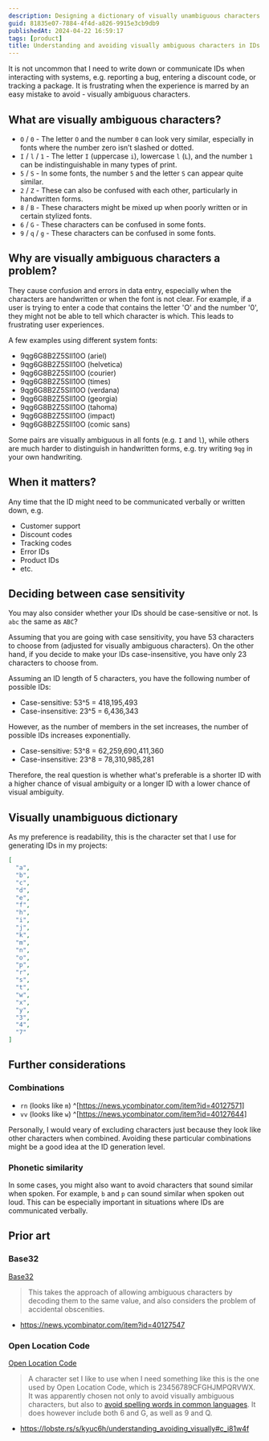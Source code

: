 ```yaml
---
description: Designing a dictionary of visually unambiguous characters for IDs.
guid: 81835e07-7884-4f4d-a826-9915e3cb9db9
publishedAt: 2024-04-22 16:59:17
tags: [product]
title: Understanding and avoiding visually ambiguous characters in IDs
---
```


It is not uncommon that I need to write down or communicate IDs when interacting with systems, e.g. reporting a bug, entering a discount code, or tracking a package. It is frustrating when the experience is marred by an easy mistake to avoid - visually ambiguous characters.

## What are visually ambiguous characters?

* `O` / `0` - The letter `O` and the number `0` can look very similar, especially in fonts where the number zero isn’t slashed or dotted.
* `I` / `l` / `1` - The letter `I` (uppercase `i`), lowercase `l` (`L`), and the number `1` can be indistinguishable in many types of print.
* `5` / `S` - In some fonts, the number `5` and the letter `S` can appear quite similar.
* `2` / `Z` - These can also be confused with each other, particularly in handwritten forms.
* `8` / `B` - These characters might be mixed up when poorly written or in certain stylized fonts.
* `6` / `G` - These characters can be confused in some fonts.
* `9` / `q` / `g` - These characters can be confused in some fonts.

## Why are visually ambiguous characters a problem?

They cause confusion and errors in data entry, especially when the characters are handwritten or when the font is not clear. For example, if a user is trying to enter a code that contains the letter 'O' and the number '0', they might not be able to tell which character is which. This leads to frustrating user experiences.

A few examples using different system fonts:

<ul>
  <li><span style={{fontFamily: 'arial'}}>9qg6G8B2Z5SIl10O</span> (ariel)</li>
  <li><span style={{fontFamily: 'helvetica'}}>9qg6G8B2Z5SIl10O</span> (helvetica)</li>
  <li><span style={{fontFamily: 'courier'}}>9qg6G8B2Z5SIl10O</span> (courier)</li>
  <li><span style={{fontFamily: 'times'}}>9qg6G8B2Z5SIl10O</span> (times)</li>
  <li><span style={{fontFamily: 'verdana'}}>9qg6G8B2Z5SIl10O</span> (verdana)</li>
  <li><span style={{fontFamily: 'georgia'}}>9qg6G8B2Z5SIl10O</span> (georgia)</li>
  <li><span style={{fontFamily: 'tahoma'}}>9qg6G8B2Z5SIl10O</span> (tahoma)</li>
  <li><span style={{fontFamily: 'impact'}}>9qg6G8B2Z5SIl10O</span> (impact)</li>
  <li><span style={{fontFamily: 'comic sans ms'}}>9qg6G8B2Z5SIl10O</span> (comic sans)</li>
</ul>

Some pairs are visually ambiguous in all fonts (e.g. `I` and `l`), while others are much harder to distinguish in handwritten forms, e.g. try writing `9qg` in your own handwriting.

## When it matters?

Any time that the ID might need to be communicated verbally or written down, e.g.

* Customer support
* Discount codes
* Tracking codes
* Error IDs
* Product IDs
* etc.

## Deciding between case sensitivity

You may also consider whether your IDs should be case-sensitive or not. Is `abc` the same as `ABC`?

Assuming that you are going with case sensitivity, you have 53 characters to choose from (adjusted for visually ambiguous characters). On the other hand, if you decide to make your IDs case-insensitive, you have only 23 characters to choose from.

Assuming an ID length of 5 characters, you have the following number of possible IDs:

* Case-sensitive: 53^5 = 418,195,493
* Case-insensitive: 23^5 = 6,436,343

However, as the number of members in the set increases, the number of possible IDs increases exponentially.

* Case-sensitive: 53^8 = 62,259,690,411,360
* Case-insensitive: 23^8 = 78,310,985,281

Therefore, the real question is whether what's preferable is a shorter ID with a higher chance of visual ambiguity or a longer ID with a lower chance of visual ambiguity.

## Visually unambiguous dictionary

As my preference is readability, this is the character set that I use for generating IDs in my projects:

```json
[
  "a",
  "b",
  "c",
  "d",
  "e",
  "f",
  "h",
  "i",
  "j",
  "k",
  "m",
  "n",
  "o",
  "p",
  "r",
  "s",
  "t",
  "w",
  "x",
  "y",
  "3",
  "4",
  "7"
]
```

## Further considerations

### Combinations

* `rn` (looks like `m`) ^[https://news.ycombinator.com/item?id=40127571]
* `vv` (looks like `w`) ^[https://news.ycombinator.com/item?id=40127644]

Personally, I would veary of excluding characters just because they look like other characters when combined. Avoiding these particular combinations might be a good idea at the ID generation level.

### Phonetic similarity

In some cases, you might also want to avoid characters that sound similar when spoken. For example, `b` and `p` can sound similar when spoken out loud. This can be especially important in situations where IDs are communicated verbally.

## Prior art

### Base32

[Base32](https://www.crockford.com/base32.html)

> This takes the approach of allowing ambiguous characters by decoding them to the same value, and also considers the problem of accidental obscenities.

- https://news.ycombinator.com/item?id=40127547

### Open Location Code

[Open Location Code](https://github.com/google/open-location-code)

> A character set I like to use when I need something like this is the one used by Open Location Code, which is 23456789CFGHJMPQRVWX. It was apparently chosen not only to avoid visually ambiguous characters, but also to [avoid spelling words in common languages](https://github.com/google/open-location-code/wiki/Evaluation-of-Location-Encoding-Systems#open-location-code). It does however include both 6 and G, as well as 9 and Q.

- https://lobste.rs/s/kyuc6h/understanding_avoiding_visually#c_i81w4f